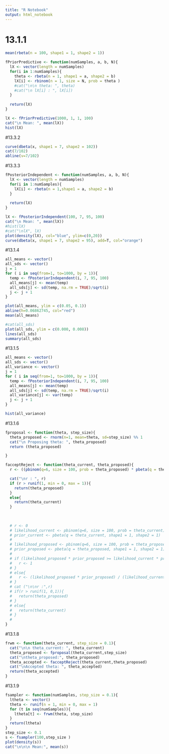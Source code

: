 ```yaml
---
title: "R Notebook"
output: html_notebook
---
```

# 13.1.1
```r
mean(rbeta(n = 100, shape1 = 1, shape2 = 1))
```
```r
fPriorPredictive <- function(numSamples, a, b, N){
  lX <- vector(length = numSamples)
  for(i in 1:numSamples){
    theta <- rbeta(n = 1, shape1 = a, shape2 = b)
    lX[i] <- rbinom(n = 1, size = N, prob = theta )
    #cat("\n\n theta: ", theta)
    #cat("\n lX[i] : ", lX[i])
  }
  
  return(lX)
}

lX <- fPriorPredictive(1000, 1, 1, 100)
cat("\n Mean: ", mean(lX))
hist(lX)
```
#13.3.2
```r
curve(dbeta(x, shape1 = 7, shape2 = 102))
cat(7/102)
abline(v=7/102)
```

#13.3.3
```r
fPosteriorIndependent <- function(numSamples, a, b, N){
  lX <- vector(length = numSamples)
  for(i in 1:numSamples){
    lX[i] <- rbeta(n = 1,shape1 = a, shape2 = b)
  }
  
  return(lX)
}

lX <- fPosteriorIndependent(100, 7, 95, 100)
cat("\n Mean: ", mean(lX))
#hist(lX)
#cat("\nlX", lX)
plot(density(lX), col="blue", ylim=c(0,20))
curve(dbeta(x, shape1 = 7, shape2 = 95), add=T, col="orange")

```
#13.1.4
```r
all_means <- vector()
all_sds <- vector()
j = 1
for ( i in seq(from=1, to=1000, by = 1)){
  temp <- fPosteriorIndependent(i, 7, 95, 100)
  all_means[j] <- mean(temp)
  all_sds[j] <- sd(temp, na.rm = TRUE)/sqrt(i)
  j <- j + 1
}
```

```r
plot(all_means, ylim = c(0.05, 0.1))
abline(h=0.06862745, col="red")
mean(all_means)

#cat(all_sds)
plot(all_sds, ylim = c(0.000, 0.008))
lines(all_sds)
summary(all_sds)
```
#13.1.5
```r
all_means <- vector()
all_sds <- vector()
all_variance <- vector()
j = 1
for ( i in seq(from=1, to=1000, by = 1)){
  temp <- fPosteriorIndependent(i, 7, 95, 100)
  all_means[j] <- mean(temp)
  all_sds[j] <- sd(temp, na.rm = TRUE)/sqrt(i)
  all_variance[j] <- var(temp)
  j <- j + 1
}

```

```r
hist(all_variance)
```
#13.1.6
```r
fproposal <- function(theta, step_size){
  theta_proposed <- rnorm(n=1, mean=theta, sd=step_size) %% 1
  cat("\n Proposing theta: ", theta_proposed)
  return (theta_proposed)

}
```

```r
facceptReject <- function(theta_current, theta_proposed){
  r <- ((pbinom(q=6, size = 100, prob = theta_proposed) * pbeta(q = theta_proposed, shape1 = 1, shape2 = 1)))  / ((pbinom(q=6, size = 100, prob = theta_current) *  pbeta(q = theta_current, shape1 = 1, shape2 = 1)))

  cat("\nr : ", r)
  if (r > runif(1, min = 0, max = 1)){
    return(theta_proposed)
  }
  else{
    return(theta_current)
  }
  
  
  
  # r <- 0
  # likelihood_current <- pbinom(q=6, size = 100, prob = theta_current)
  # prior_current <- pbeta(q = theta_current, shape1 = 1, shape2 = 1)
  # 
  # likelihood_proposed <- pbinom(q=6, size = 100, prob = theta_proposed)
  # prior_proposed <- pbeta(q = theta_proposed, shape1 = 1, shape2 = 1)
  # 
  # if (likelihood_proposed * prior_proposed >= likelihood_current * prior_current){
  #   r <- 1
  # }
  # else{
  #   r <- (likelihood_proposed * prior_proposed) / (likelihood_current * prior_current)
  # }
  # cat ("\n\nr :",r)
  # if(r > runif(1, 0,1)){
  #   return(theta_proposed)
  # }
  # else{
  #   return(theta_current)
  # }
  # 
}


```


#13.1.8
```r
  
frwm <- function(theta_current, step_size = 0.1){
  cat("\n\n theta_current: ", theta_current)
  theta_proposed <- fproposal(theta_current,step_size)
  cat("\ntheta_proposed:", theta_proposed)
  theta_accepted <- facceptReject(theta_current,theta_proposed)
  cat("\nAccepted theta: ", theta_accepted)
  return(theta_accepted)
}
```

#13.1.9

```r
fsampler <- function(numSamples, step_size = 0.1){
  ltheta <- vector()
  theta <- runif(n = 1, min = 0, max = 1)
  for (t in seq(numSamples)){
    ltheta[t] <- frwm(theta, step_size)
  }
  return(ltheta)
}
step_size <- 0.1
s <- fsampler(100,step_size )
plot(density(s))
cat("\n\n\n Mean:", mean(s))
```


